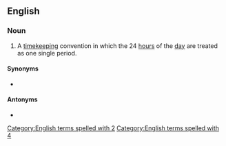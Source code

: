 ==English==
{{wikipedia}}

===Noun===
{{en-noun}}
# A [[timekeeping]] convention in which the 24 [[hour]]s of the [[day]] are treated as one single period.

====Synonyms====
* {{l|en|military time}}

====Antonyms====
* {{l|en|12-hour clock}}
[[Category:English terms spelled with 2]]
[[Category:English terms spelled with 4]]